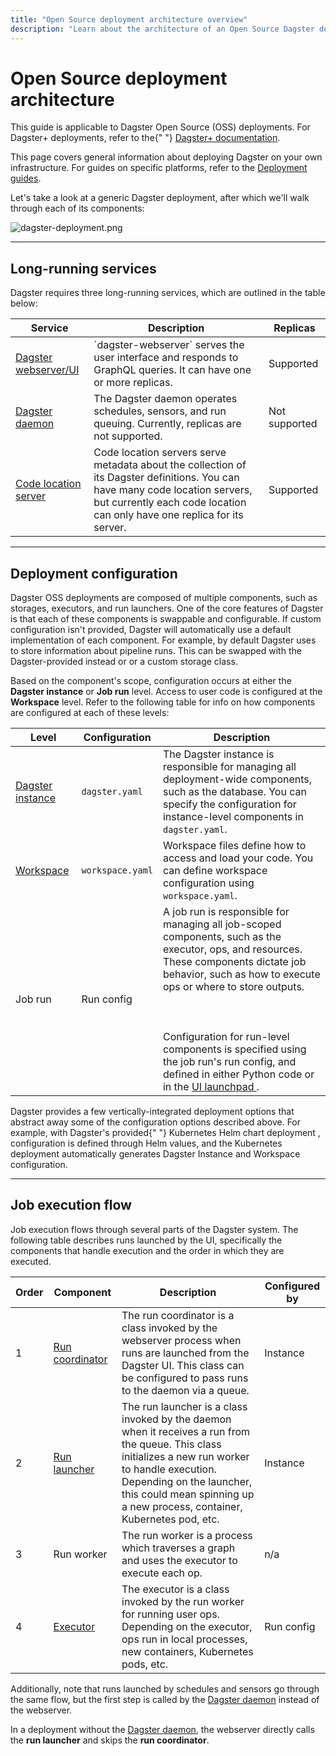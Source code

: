 ```yaml
---
title: "Open Source deployment architecture overview"
description: "Learn about the architecture of an Open Source Dagster deployment."
---
```


# Open Source deployment architecture

<Note>
  This guide is applicable to Dagster Open Source (OSS) deployments. For
  Dagster+ deployments, refer to the{" "}
  <a href="/dagster-plus">Dagster+ documentation</a>.
</Note>

This page covers general information about deploying Dagster on your own infrastructure. For guides on specific platforms, refer to the [Deployment guides](/deployment/guides).

Let's take a look at a generic Dagster deployment, after which we'll walk through each of its components:

<!-- https://excalidraw.com/#json=4771198026121216,nmLfShZ_frrUPJTUxaeI5g -->

<Image
alt="dagster-deployment.png"
src="/images/deploying/dagster-deployment.png"
width={2986}
height={1106}
/>

---

## Long-running services

Dagster requires three long-running services, which are outlined in the table below:

<table
  className="table"
  style={{
    width: "100%",
  }}
>
  <thead>
    <tr>
      <th
        style={{
          width: "15%",
        }}
      >
        Service
      </th>
      <th>Description</th>
      <th
        style={{
          width: "15%",
        }}
      >
        Replicas
      </th>
    </tr>
  </thead>
  <tbody>
    <tr>
      <td>
        <a href="/concepts/webserver/ui">Dagster webserver/UI</a>
      </td>
      <td>
        `dagster-webserver` serves the user interface and responds to GraphQL
        queries. It can have one or more replicas.
      </td>
      <td>Supported</td>
    </tr>
    <tr>
      <td>
        <a href="/deployment/dagster-daemon">Dagster daemon</a>
      </td>
      <td>
        The Dagster daemon operates schedules, sensors, and run queuing.
        Currently, replicas are not supported.
      </td>
      <td>Not supported</td>
    </tr>
    <tr>
      <td>
        <a href="/concepts/code-locations">Code location server</a>
      </td>
      <td>
        Code location servers serve metadata about the collection of its Dagster
        definitions. You can have many code location servers, but currently each
        code location can only have one replica for its server.
      </td>
      <td>Supported</td>
    </tr>
  </tbody>
</table>

---

## Deployment configuration

Dagster OSS deployments are composed of multiple components, such as storages, executors, and run launchers. One of the core features of Dagster is that each of these components is swappable and configurable. If custom configuration isn't provided, Dagster will automatically use a default implementation of each component. For example, by default Dagster uses <PyObject module="dagster._core.storage.runs" object="SqliteRunStorage" /> to store information about pipeline runs. This can be swapped with the Dagster-provided <PyObject module="dagster_postgres" object="PostgresRunStorage"/> instead or or a custom storage class.

Based on the component's scope, configuration occurs at either the **Dagster instance** or **Job run** level. Access to user code is configured at the **Workspace** level. Refer to the following table for info on how components are configured at each of these levels:

<table
  className="table"
  style={{
    width: "100%",
  }}
>
  <thead>
    <tr>
      <th
        style={{
          width: "15%",
        }}
      >
        Level
      </th>
      <th
        style={{
          width: "15%",
        }}
      >
        Configuration
      </th>
      <th>Description</th>
    </tr>
  </thead>
  <tbody>
    <tr>
      <td>
        <a href="/deployment/dagster-instance">Dagster instance</a>
      </td>
      <td>
        <code>dagster.yaml</code>
      </td>
      <td>
        The Dagster instance is responsible for managing all deployment-wide
        components, such as the database. You can specify the configuration for
        instance-level components in <code>dagster.yaml</code>.
      </td>
    </tr>
    <tr>
      <td>
        <a href="/concepts/code-locations/workspace-files">Workspace</a>
      </td>
      <td>
        <code>workspace.yaml</code>
      </td>
      <td>
        Workspace files define how to access and load your code. You can define
        workspace configuration using <code>workspace.yaml</code>.
      </td>
    </tr>
    <tr>
      <td>Job run</td>
      <td>Run config</td>
      <td>
        A job run is responsible for managing all job-scoped components, such as
        the executor, ops, and resources. These components dictate job behavior,
        such as how to execute ops or where to store outputs.
        <br></br>
        <br></br>
        Configuration for run-level components is specified using the job run's run
        config, and defined in either Python code or in the <a href="/concepts/webserver/ui#launchpad">
          UI launchpad
        </a>.
      </td>
    </tr>
  </tbody>
</table>

<Note>
  Dagster provides a few vertically-integrated deployment options that abstract
  away some of the configuration options described above. For example, with
  Dagster's provided{" "}
  <Link href="/deployment/guides/kubernetes/deploying-with-helm">
    Kubernetes Helm chart deployment
  </Link>
  , configuration is defined through Helm values, and the Kubernetes deployment automatically
  generates Dagster Instance and Workspace configuration.
</Note>

---

## Job execution flow

Job execution flows through several parts of the Dagster system. The following table describes runs launched by the UI, specifically the components that handle execution and the order in which they are executed.

<table
  className="table"
  style={{
    width: "100%",
  }}
>
  <thead>
    <tr>
      <th
        style={{
          width: "5%",
        }}
      >
        Order
      </th>
      <th
        style={{
          width: "15%",
        }}
      >
        Component
      </th>
      <th>Description</th>
      <th
        style={{
          width: "15%",
        }}
      >
        Configured by
      </th>
    </tr>
  </thead>
  <tbody>
    <tr>
      <td>1</td>
      <td>
        <a href="/deployment/run-coordinator">Run coordinator</a>
      </td>
      <td>
        The run coordinator is a class invoked by the webserver process when
        runs are launched from the Dagster UI. This class can be configured to
        pass runs to the daemon via a queue.
      </td>
      <td>Instance</td>
    </tr>
    <tr>
      <td>2</td>
      <td>
        <a href="/deployment/run-launcher">Run launcher</a>
      </td>
      <td>
        The run launcher is a class invoked by the daemon when it receives a run
        from the queue. This class initializes a new run worker to handle
        execution. Depending on the launcher, this could mean spinning up a new
        process, container, Kubernetes pod, etc.
      </td>
      <td>Instance</td>
    </tr>
    <tr>
      <td>3</td>
      <td>Run worker</td>
      <td>
        The run worker is a process which traverses a graph and uses the
        executor to execute each op.
      </td>
      <td>n/a</td>
    </tr>
    <tr>
      <td>4</td>
      <td>
        <a href="/deployment/executors">Executor</a>
      </td>
      <td>
        The executor is a class invoked by the run worker for running user ops.
        Depending on the executor, ops run in local processes, new containers,
        Kubernetes pods, etc.
      </td>
      <td>Run config</td>
    </tr>
  </tbody>
</table>

Additionally, note that runs launched by schedules and sensors go through the same flow, but the first step is called by the [Dagster daemon](/deployment/dagster-daemon) instead of the webserver.

In a deployment without the [Dagster daemon](/deployment/dagster-daemon), the webserver directly calls the **run launcher** and skips the **run coordinator**.
